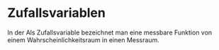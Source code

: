 # Zufallsvariablen

In der Als Zufallsvariable bezeichnet man eine messbare Funktion von einem Wahrscheinlichkeitsraum in einen Messraum. 
